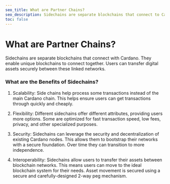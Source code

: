 ```yaml
---
seo_title: What are Partner Chains?
seo_description: Sidechains are separate blockchains that connect to Cardano. They enable fast transactions, low fees, custom features, scalability, and interoperability.
toc: false
---
```


# What are Partner Chains?

Sidechains are separate blockchains that connect with Cardano. They enable unique blockchains to connect together. Users can transfer digital assets securely between these linked networks.

### What are the Benefits of Sidechains?

1. Scalability: Side chains help process some transactions instead of the main Cardano chain. This helps ensure users can get transactions through quickly and cheaply.

2. Flexibility: Different sidechains offer different attributes, providing users more options. Some are optimized for fast transaction speed, low fees, privacy, and other specialized purposes.

3. Security: Sidechains can leverage the security and decentralization of existing Cardano nodes. This allows them to bootstrap their networks with a secure foundation. Over time they can transition to more independence.

4. Interoperability: Sidechains allow users to transfer their assets between blockchain networks. This means users can move to the ideal blockchain system for their needs. Asset movement is secured using a secure and carefully-designed 2-way peg mechanism.
